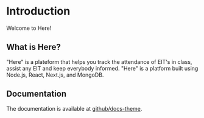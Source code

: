 # Introduction

Welcome to Here!


## What is Here?

"Here" is a plateform that helps you track the attendance of EIT's in class, assist any EIT and keep everybody informed.
"Here" is a platform built using Node.js, React, Next.js, and MongoDB.


## Documentation

The documentation is available at [github/docs-theme](https://github.com/GOnyinye/docs-theme).
